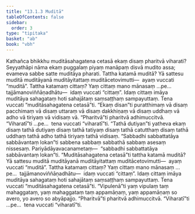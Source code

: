 ```yaml
---
title: "13.1.3 Muditā"
tableOfContents: false
sidebar:
  order: 3
type: "tipitaka"
basket: "ab"
book: "vbh"
---
```



<DynamicBreadcrumb />

<Division number="663" book="vbh" bookNo="30" page="287">

<Paragraph number="1963" book="vbh">
Kathañca bhikkhu muditāsahagatena cetasā ekaṃ disaṃ pharitvā viharati? Seyyathāpi nāma ekaṃ puggalaṃ piyaṃ manāpaṃ disvā mudito assa; evameva sabbe satte muditāya pharati.
</Paragraph>

<Paragraph number="1964" book="vbh">
Tattha katamā muditā? Yā sattesu muditā muditāyanā muditāyitattaṃ muditācetovimutti—  ayaṃ vuccati “muditā”.
</Paragraph>

<Paragraph number="1965" book="vbh">
Tattha katamaṃ cittaṃ? Yaṃ cittaṃ mano mānasaṃ …pe…  tajjāmanoviññāṇadhātu—  idaṃ vuccati “cittaṃ”. Idaṃ cittaṃ imāya muditāya sahagataṃ hoti sahajātaṃ saṃsaṭṭhaṃ sampayuttaṃ. Tena vuccati “muditāsahagatena cetasā”ti.
</Paragraph>

</Division>
<Division number="664" book="vbh" bookNo="30" page="287">

<Paragraph number="1966" book="vbh">
“Ekaṃ disan”ti puratthimaṃ vā disaṃ pacchimaṃ vā disaṃ uttaraṃ vā disaṃ dakkhiṇaṃ vā disaṃ uddhaṃ vā adho vā tiriyaṃ vā vidisaṃ vā.
</Paragraph>

</Division>
<Division number="665" book="vbh" bookNo="30" page="287">

<Paragraph number="1967" book="vbh">
“Pharitvā”ti pharitvā adhimuccitvā.
</Paragraph>

</Division>
<Division number="666" book="vbh" bookNo="30" page="287">

<Paragraph number="1968" book="vbh">
“Viharatī”ti …pe…  tena vuccati “viharatī”ti.
</Paragraph>

</Division>
<Division number="667" book="vbh" bookNo="30" page="287">

<Paragraph number="1969" book="vbh">
“Tathā dutiyan”ti yatheva ekaṃ disaṃ tathā dutiyaṃ disaṃ tathā tatiyaṃ disaṃ tathā catutthaṃ disaṃ tathā uddhaṃ tathā adho tathā tiriyaṃ tathā vidisaṃ.
</Paragraph>

</Division>
<Division number="668" book="vbh" bookNo="30" page="288">

<Paragraph number="1970" book="vbh">
“Sabbadhi sabbattatāya sabbāvantaṃ lokan”ti sabbena sabbaṃ sabbathā sabbaṃ asesaṃ nissesaṃ. Pariyādāyavacanametaṃ—  “sabbadhi sabbattatāya sabbāvantaṃ lokan”ti.
</Paragraph>

</Division>
<Division number="669" book="vbh" bookNo="30" page="288">

<Paragraph number="1971" book="vbh">
“Muditāsahagatena cetasā”ti tattha katamā muditā? Yā sattesu muditā muditāyanā muditāyitattaṃ muditācetovimutti—  ayaṃ vuccati “muditā”.
</Paragraph>

<Paragraph number="1972" book="vbh">
Tattha katamaṃ cittaṃ? Yaṃ cittaṃ mano mānasaṃ …pe…  tajjāmanoviññāṇadhātu—  idaṃ vuccati “cittaṃ”. Idaṃ cittaṃ imāya muditāya sahagataṃ hoti sahajātaṃ saṃsaṭṭhaṃ sampayuttaṃ. Tena vuccati “muditāsahagatena cetasā”ti.
</Paragraph>

</Division>
<Division number="670" book="vbh" bookNo="30" page="288">

<Paragraph number="1973" book="vbh">
“Vipulenā”ti yaṃ vipulaṃ taṃ mahaggataṃ, yaṃ mahaggataṃ taṃ appamāṇaṃ, yaṃ appamāṇaṃ so avero, yo avero so abyāpajjo.
</Paragraph>

</Division>
<Division number="671" book="vbh" bookNo="30" page="288">

<Paragraph number="1974" book="vbh">
“Pharitvā”ti pharitvā adhimuccitvā.
</Paragraph>

</Division>
<Division number="672" book="vbh" bookNo="30" page="288">

<Paragraph number="1975" book="vbh">
“Viharatī”ti …pe…  tena vuccati “viharatī”ti.
</Paragraph>
</Division>